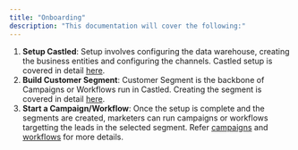 ```yaml
---
title: "Onboarding"
description: "This documentation will cover the following:"
---
```


1. **Setup Castled**: Setup involves configuring the data warehouse, creating
   the business entities and configuring the channels. Castled setup is covered
   in detail [here](/getting-started/castled-setup).
2. **Build Customer Segment**: Customer Segment is the backbone of Campaigns or
   Workflows run in Castled. Creating the segment is covered in detail
   [here](/engagement/segmentation/create-segment).
3. **Start a Campaign/Workflow**: Once the setup is complete and the segments
   are created, marketers can run campaigns or workflows targetting the leads in
   the selected segment. Refer [campaigns](/engagement/campaign/overview) and
   [workflows](/engagement/workflow/workflow-overview) for more details.
